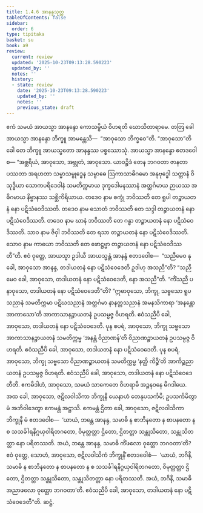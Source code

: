 ```yaml
---
title: 1.4.6 အာနန္ဒသုတ္တ
tableOfContents: false
sidebar:
  order: 6
type: tipitaka
basket: su
book: a9
review:
  current: review
  updated: '2025-10-23T09:13:28.590223'
  updated_by: ''
  notes: ''
  history:
  - state: review
    date: '2025-10-23T09:13:28.590223'
    updated_by: ''
    notes: ''
    previous_state: draft
---
```



<ReviewStatus review={frontmatter.review} showDetails={true} />

<HypothesisAnnotation frontmatter={frontmatter} />

<DynamicBreadcrumb />

<Division number="37" book="a9" e="ch" v="17" p="224">

<Paragraph number="301" book="a9">
ဧကံ သမယံ အာယသ္မာ အာနန္ဒော ကောသမ္ဗိယံ ဝိဟရတိ ဃောသိတာရာမေ. တတြ ခေါ အာယသ္မာ အာနန္ဒော ဘိက္ခူ အာမန္တေသိ—  “အာဝုသော ဘိက္ခဝေ”တိ. “အာဝုသော”တိ ခေါ တေ ဘိက္ခူ အာယသ္မတော အာနန္ဒဿ ပစ္စဿောသုံ. အာယသ္မာ အာနန္ဒော ဧတဒဝေါစ—
</Paragraph>

<Paragraph number="302" book="a9">
“အစ္ဆရိယံ, အာဝုသော, အဗ္ဘုတံ, အာဝုသော. ယာဝဉ္စိဒံ တေန ဘဂဝတာ ဇာနတာ ပဿတာ အရဟတာ သမ္မာသမ္ဗုဒ္ဓေန သမ္ဗာဓေ ဩကာသာဓိဂမော အနုဗုဒ္ဓေါ သတ္တာနံ ဝိသုဒ္ဓိယာ သောကပရိဒေဝါနံ သမတိက္ကမာယ ဒုက္ခဒေါမနဿာနံ အတ္ထင်္ဂမာယ ဉာယဿ အဓိဂမာယ နိဗ္ဗာနဿ သစ္ဆိကိရိယာယ. တဒေဝ နာမ စက္ခုံ ဘဝိဿတိ တေ ရူပါ တဉ္စာယတနံ နော ပဋိသံဝေဒိဿတိ. တဒေဝ နာမ သောတံ ဘဝိဿတိ တေ သဒ္ဒါ တဉ္စာယတနံ နော ပဋိသံဝေဒိဿတိ. တဒေဝ နာမ ဃာနံ ဘဝိဿတိ တေ ဂန္ဓာ တဉ္စာယတနံ နော ပဋိသံဝေဒိဿတိ. သာဝ နာမ ဇိဝှါ ဘဝိဿတိ တေ ရသာ တဉ္စာယတနံ နော ပဋိသံဝေဒိဿတိ. သောဝ နာမ ကာယော ဘဝိဿတိ တေ ဖောဋ္ဌဗ္ဗာ တဉ္စာယတနံ နော ပဋိသံဝေဒိဿတီ”တိ.
</Paragraph>

<Paragraph number="303" book="a9">
ဧဝံ ဝုတ္တေ, အာယသ္မာ ဥဒါယီ အာယသ္မန္တံ အာနန္ဒံ ဧတဒဝေါစ—  “သညီမေဝ နု ခေါ, အာဝုသော အာနန္ဒ, တဒါယတနံ နော ပဋိသံဝေဒေတိ ဥဒါဟု အသညီ”တိ? “သညီမေဝ ခေါ, အာဝုသော, တဒါယတနံ နော ပဋိသံဝေဒေတိ, နော အသညီ”တိ.
</Paragraph>

<Paragraph number="304" book="a9">
“ကိံသညီ ပနာဝုသော, တဒါယတနံ နော ပဋိသံဝေဒေတီ”တိ? “ဣဓာဝုသော, ဘိက္ခု, သဗ္ဗသော ရူပသညာနံ သမတိက္ကမာ ပဋိဃသညာနံ အတ္ထင်္ဂမာ နာနတ္တသညာနံ အမနသိကာရာ ‘အနန္တော အာကာသော’တိ အာကာသာနဉ္စာယတနံ ဥပသမ္ပဇ္ဇ ဝိဟရတိ. ဧဝံသညီပိ ခေါ, အာဝုသော, တဒါယတနံ နော ပဋိသံဝေဒေတိ.
</Paragraph>

<Paragraph number="305" book="a9">
ပုန စပရံ, အာဝုသော, ဘိက္ခု သဗ္ဗသော အာကာသာနဉ္စာယတနံ သမတိက္ကမ္မ ‘အနန္တံ ဝိညာဏန်’တိ ဝိညာဏဉ္စာယတနံ ဥပသမ္ပဇ္ဇ ဝိဟရတိ. ဧဝံသညီပိ ခေါ, အာဝုသော, တဒါယတနံ နော ပဋိသံဝေဒေတိ.
</Paragraph>

<Paragraph number="306" book="a9">
ပုန စပရံ, အာဝုသော, ဘိက္ခု သဗ္ဗသော ဝိညာဏဉ္စာယတနံ သမတိက္ကမ္မ ‘နတ္ထိ ကိဉ္စီ’တိ အာကိဉ္စညာယတနံ ဥပသမ္ပဇ္ဇ ဝိဟရတိ. ဧဝံသညီပိ ခေါ, အာဝုသော, တဒါယတနံ နော ပဋိသံဝေဒေတီတိ.
</Paragraph>

<Paragraph number="307" book="a9">
ဧကမိဒါဟံ, အာဝုသော, သမယံ သာကေတေ ဝိဟရာမိ အဉ္ဇနဝနေ မိဂဒါယေ. အထ ခေါ, အာဝုသော, ဇဋိလဝါသိကာ ဘိက္ခုနီ ယေနာဟံ တေနုပသင်္ကမိ; ဥပသင်္ကမိတွာ မံ အဘိဝါဒေတွာ ဧကမန္တံ အဋ္ဌာသိ. ဧကမန္တံ ဌိတာ ခေါ, အာဝုသော, ဇဋိလဝါသိကာ ဘိက္ခုနီ မံ ဧတဒဝေါစ—  ‘ယာယံ, ဘန္တေ အာနန္ဒ, သမာဓိ န စာဘိနတော န စာပနတော န စ သသင်္ခါရနိဂ္ဂယှဝါရိတဂတော, ဝိမုတ္တတ္တာ ဌိတော, ဌိတတ္တာ သန္တုသိတော, သန္တုသိတတ္တာ နော ပရိတဿတိ. အယံ, ဘန္တေ အာနန္ဒ, သမာဓိ ကိံဖလော ဝုတ္တော ဘဂဝတာ’တိ?
</Paragraph>

<Paragraph number="308" book="a9">
ဧဝံ ဝုတ္တေ, သောဟံ, အာဝုသော, ဇဋိလဝါသိကံ ဘိက္ခုနိံ ဧတဒဝေါစံ—  ‘ယာယံ, ဘဂိနိ, သမာဓိ န စာဘိနတော န စာပနတော န စ သသင်္ခါရနိဂ္ဂယှဝါရိတဂတော, ဝိမုတ္တတ္တာ ဌိတော, ဌိတတ္တာ သန္တုသိတော, သန္တုသိတတ္တာ နော ပရိတဿတိ. အယံ, ဘဂိနိ, သမာဓိ အညာဖလော ဝုတ္တော ဘဂဝတာ’တိ. ဧဝံသညီပိ ခေါ, အာဝုသော, တဒါယတနံ နော ပဋိသံဝေဒေတီ”တိ.

</Paragraph>
</Division>

<Paragraph number="309" type="center" book="a9">
ဆဋ္ဌံ.
</Paragraph>